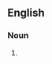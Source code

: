 {{also|air-bursts|air bursts}}

==English==

===Noun===
{{head|en|noun form}}

# {{plural of|airburst|lang=en}}
